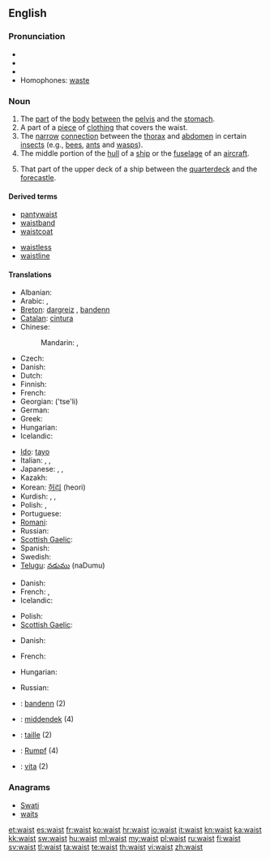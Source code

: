 {{wikipedia|dab=waist (disambiguation)|waist}}
==English==

===Pronunciation===
* {{IPA|/weɪst/}}
* {{audio|en-us-waist.ogg|Audio (US)}}
* {{rhymes|eɪst}}
* Homophones: [[waste]]

===Noun===
{{en-noun}}

# The [[part]] of the [[body]] [[between]] the [[pelvis]] and the [[stomach]].
# A part of a [[piece]] of [[clothing]] that covers the waist.
# The [[narrow]] [[connection]] between the [[thorax]] and [[abdomen]] in certain [[insect]]s (e.g., [[bee]]s, [[ant]]s and [[wasp]]s).
# The middle portion of the [[hull]] of a [[ship]] or the [[fuselage]] of an [[aircraft]].
# {{nautical}} That part of the upper deck of a ship between the [[quarterdeck]] and the [[forecastle]].

====Derived terms====
{{rel-top|terms derived from waist}}
* [[pantywaist]]
* [[waistband]]
* [[waistcoat]]
{{rel-mid}}
* [[waistless]]
* [[waistline]]
{{rel-bottom}}

====Translations====
{{trans-top|part of the body between the pelvis and the stomach}}
* Albanian: {{t+|sq|bel|m|xs=Albanian}}
* Arabic: {{t|ar|خصر|m|tr=khaSr}},  {{t|ar|وسط|m|tr=wasaT}}
* [[Breton]]: [[dargreiz]] {{m}}, [[bandenn]] {{f}}
* [[Catalan]]: [[cintura]] {{f}}
* Chinese:
*: Mandarin: {{t-|cmn|腰|tr=yāo|sc=Hani}},  {{t|cmn|腰部|tr=yāobù|sc=Hani}}
* Czech: {{t+|cs|pas|m}}
* Danish: {{t-|da|talje|c}}
* Dutch: {{t+|nl|middel|n}}
* Finnish: {{t+|fi|vyötärö}}
* French: {{t+|fr|taille|f}}
* Georgian: {{t-|ka|წელი|sc=Geor|xs=Georgian}} ('tse'li)
* German: {{t+|de|Taille|f}}
* Greek: {{t+|el|μέση|f}}
* Hungarian: {{t+|hu|derék}}
* Icelandic: {{t-|is|mitti|n}}
{{trans-mid}}
* [[Ido]]: [[tayo]]
* Italian: {{t+|it|vita|f}}, {{t-|it|cintura|f}}, {{t-|it|cintola|f}}
* Japanese: {{t|ja|胴のくびれ|tr=どうのくびれ, dō-no kubire}}, {{t|ja|腰部|tr=ようぶ, yōbu}},  {{t|ja|胴回り|tr=どうまわり, dōmawari}}
* Kazakh: {{t-|kk|бел|tr=bel|sc=Cyrl|xs=Kazakh}}
* Korean: [[허리]] (heori)
* Kurdish: {{t+|ku|navteng|f}}, {{t+|ku|newq|f}}, {{t+|ku|که‌مه‌ر|sc=ku-Arab}}
* Polish: {{t+|pl|talia|f}}, {{t+|pl|pas|m}}
* Portuguese: {{t+|pt|cintura|f}}
* [[Romani]]: {{tø|rom|mashkar|m}}
* Russian: {{t+|ru|талия|f|tr=tálija}}
* [[Scottish Gaelic]]: {{t-|gd|meadhan|m|xs=Scottish Gaelic}}
* Spanish: {{t+|es|cintura|f}}
* Swedish: {{t+|sv|midja}}
* [[Telugu]]: [[నడుము]] (naDumu)
{{trans-bottom}}

{{trans-top|a part of a piece of clothing that covers the waist}}
* Danish: {{t-|da|talje|c}}
* French: {{t+|fr|taille|f}}, {{t+|fr|ceinture|f}}
* Icelandic: {{t-|is|mitti|n}}
{{trans-mid}}
* Polish: {{t+|pl|pas|m}}
* [[Scottish Gaelic]]: {{t-|gd|meadhan|m|xs=Scottish Gaelic}}
{{trans-bottom}}

{{trans-top|the narrow connection between the thorax and abdomen in certain insects}}
* Danish: {{t-|da|hvepsetalje|c}}
{{trans-mid}}
* French: {{t+|fr|taille|f}}
{{trans-bottom}}

{{trans-top|the middle portion of the hull of a ship or the fuselage of an aircraft}}
* Hungarian: {{t|hu|törzs}}
{{trans-mid}}
* Russian: {{t+|ru|шкафут|m}}
{{trans-bottom}}

{{checktrans-top}}
* {{ttbc|br}}: [[bandenn]] {{f}} (2)
* {{ttbc|nl}}: [[middendek]] {{n}} (4)
* {{ttbc|fr}}: [[taille]] {{f}} (2)
* {{ttbc|de}}: [[Rumpf]] {{m}} (4)
* {{ttbc|it}}: [[vita#Italian|vita]] {{f}} (2)
{{trans-bottom}}

===Anagrams===
* [[Swati#English|Swati]]
* [[waits#English|waits]]

[[et:waist]]
[[es:waist]]
[[fr:waist]]
[[ko:waist]]
[[hr:waist]]
[[io:waist]]
[[it:waist]]
[[kn:waist]]
[[ka:waist]]
[[kk:waist]]
[[sw:waist]]
[[hu:waist]]
[[ml:waist]]
[[my:waist]]
[[pl:waist]]
[[ru:waist]]
[[fi:waist]]
[[sv:waist]]
[[tl:waist]]
[[ta:waist]]
[[te:waist]]
[[th:waist]]
[[vi:waist]]
[[zh:waist]]